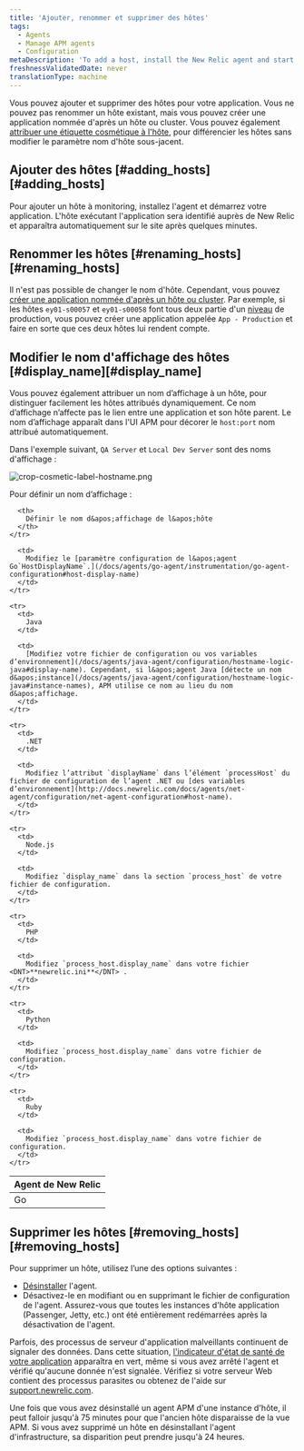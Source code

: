 ```yaml
---
title: 'Ajouter, renommer et supprimer des hôtes'
tags:
  - Agents
  - Manage APM agents
  - Configuration
metaDescription: 'To add a host, install the New Relic agent and start your app. To remove a host, uninstall or disable the agent first.'
freshnessValidatedDate: never
translationType: machine
---
```


Vous pouvez ajouter et supprimer des hôtes pour votre application. Vous ne pouvez pas renommer un hôte existant, mais vous pouvez créer une application nommée d&apos;après un hôte ou cluster. Vous pouvez également [attribuer une étiquette cosmétique à l&apos;hôte](#display_name), pour différencier les hôtes sans modifier le paramètre nom d&apos;hôte sous-jacent.

## Ajouter des hôtes [#adding\_hosts][#adding_hosts]

Pour ajouter un hôte à monitoring, installez l&apos;agent et démarrez votre application. L&apos;hôte exécutant l&apos;application sera identifié auprès de New Relic et apparaîtra automatiquement sur le site après quelques minutes.

## Renommer les hôtes [#renaming\_hosts][#renaming_hosts]

Il n&apos;est pas possible de changer le nom d&apos;hôte. Cependant, vous pouvez [créer une application nommée d&apos;après un hôte ou cluster](/docs/site/renaming-applications). Par exemple, si les hôtes `ey01-s00057` et `ey01-s00058` font tous deux partie d&apos;un [niveau](/docs/accounts-partnerships/education/getting-started-new-relic/glossary#tier) de production, vous pouvez créer une application appelée `App - Production` et faire en sorte que ces deux hôtes lui rendent compte.

## Modifier le nom d&apos;affichage des hôtes [#display\_name][#display_name]

Vous pouvez également attribuer un nom d’affichage à un hôte, pour distinguer facilement les hôtes attribués dynamiquement. Ce nom d’affichage n’affecte pas le lien entre une application et son hôte parent. Le nom d’affichage apparaît dans l&apos;UI APM pour décorer le `host:port` nom attribué automatiquement.

Dans l&apos;exemple suivant, `QA Server` et `Local Dev Server` sont des noms d&apos;affichage :

<img title="crop-cosmetic-label-hostname.png" alt="crop-cosmetic-label-hostname.png" src="/images/apm_screenshot-crop_host-name-display.webp" />

Pour définir un nom d’affichage :

<table>
  <thead>
    <tr>
      <th style={{ width: "150px" }}>
        Agent de New Relic
      </th>

      <th>
        Définir le nom d&apos;affichage de l&apos;hôte
      </th>
    </tr>
  </thead>

  <tbody>
    <tr>
      <td>
        Go
      </td>

      <td>
        Modifiez le [paramètre configuration de l&apos;agent Go`HostDisplayName`.](/docs/agents/go-agent/instrumentation/go-agent-configuration#host-display-name)
      </td>
    </tr>

    <tr>
      <td>
        Java
      </td>

      <td>
        [Modifiez votre fichier de configuration ou vos variables d’environnement](/docs/agents/java-agent/configuration/hostname-logic-java#display-name). Cependant, si l&apos;agent Java [détecte un nom d&apos;instance](/docs/agents/java-agent/configuration/hostname-logic-java#instance-names), APM utilise ce nom au lieu du nom d&apos;affichage.
      </td>
    </tr>

    <tr>
      <td>
        .NET
      </td>

      <td>
        Modifiez l’attribut `displayName` dans l’élément `processHost` du fichier de configuration de l’agent .NET ou [des variables d’environnement](http://docs.newrelic.com/docs/agents/net-agent/configuration/net-agent-configuration#host-name).
      </td>
    </tr>

    <tr>
      <td>
        Node.js
      </td>

      <td>
        Modifiez `display_name` dans la section `process_host` de votre fichier de configuration.
      </td>
    </tr>

    <tr>
      <td>
        PHP
      </td>

      <td>
        Modifiez `process_host.display_name` dans votre fichier <DNT>**newrelic.ini**</DNT> .
      </td>
    </tr>

    <tr>
      <td>
        Python
      </td>

      <td>
        Modifiez `process_host.display_name` dans votre fichier de configuration.
      </td>
    </tr>

    <tr>
      <td>
        Ruby
      </td>

      <td>
        Modifiez `process_host.display_name` dans votre fichier de configuration.
      </td>
    </tr>
  </tbody>
</table>

## Supprimer les hôtes [#removing\_hosts][#removing_hosts]

Pour supprimer un hôte, utilisez l’une des options suivantes :

* [Désinstaller](/docs/agents/manage-apm-agents/installation/uninstall-agent) l&apos;agent.
* Désactivez-le en modifiant ou en supprimant le fichier de configuration de l&apos;agent. Assurez-vous que toutes les instances d&apos;hôte application (Passenger, Jetty, etc.) ont été entièrement redémarrées après la désactivation de l&apos;agent.

Parfois, des processus de serveur d&apos;application malveillants continuent de signaler des données. Dans cette situation, [l&apos;indicateur d&apos;état de santé de votre application](/docs/using-new-relic/welcome-new-relic/getting-started/glossary#health-status) apparaîtra en vert, même si vous avez arrêté l&apos;agent et vérifié qu&apos;aucune donnée n&apos;est signalée. Vérifiez si votre serveur Web contient des processus parasites ou obtenez de l&apos;aide sur [support.newrelic.com](https://support.newrelic.com "Le lien s'ouvre dans une nouvelle fenêtre").

Une fois que vous avez désinstallé un agent APM d&apos;une instance d&apos;hôte, il peut falloir jusqu&apos;à 75 minutes pour que l&apos;ancien hôte disparaisse de la vue APM. Si vous avez supprimé un hôte en désinstallant l&apos;agent d&apos;infrastructure, sa disparition peut prendre jusqu&apos;à 24 heures.